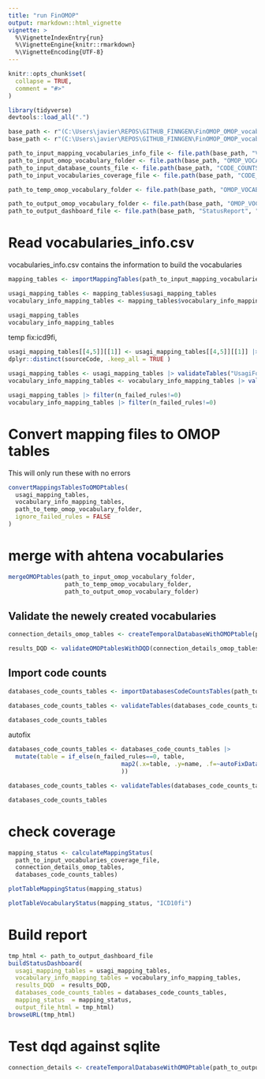 ```yaml
---
title: "run FinOMOP"
output: rmarkdown::html_vignette
vignette: >
  %\VignetteIndexEntry{run}
  %\VignetteEngine{knitr::rmarkdown}
  %\VignetteEncoding{UTF-8}
---
```


```r
knitr::opts_chunk$set(
  collapse = TRUE,
  comment = "#>"
)
```

```r
library(tidyverse)
devtools::load_all(".")
```

```r

base_path <- r"(C:\Users\javier\REPOS\GITHUB_FINNGEN\FinOMOP_OMOP_vocabulary_test)"
base_path <- r"(C:\Users\javier\REPOS\GITHUB_FINNGEN\FinOMOP_OMOP_vocabulary)"

path_to_input_mapping_vocabularies_info_file <- file.path(base_path, "VOCABULARIES", "vocabularies_info.csv")
path_to_input_omop_vocabulary_folder <- file.path(base_path, "OMOP_VOCABULARIES", "input_omop_vocabulary")
path_to_input_database_counts_file <- file.path(base_path, "CODE_COUNTS", "databases_coverage.csv")
path_to_input_vocabularies_coverage_file <- file.path(base_path, "CODE_COUNTS", "vocabularies_coverage.csv")

path_to_temp_omop_vocabulary_folder <- file.path(base_path, "OMOP_VOCABULARIES", "temp_omop_vocabulary")

path_to_output_omop_vocabulary_folder <- file.path(base_path, "OMOP_VOCABULARIES", "output_omop_vocabulary")
path_to_output_dashboard_file <- file.path(base_path, "StatusReport", "dashboard.html")
```



# Read vocabularies_info.csv 

vocabularies_info.csv contains the information to build the vocabularies 

```r
mapping_tables <- importMappingTables(path_to_input_mapping_vocabularies_info_file)

usagi_mapping_tables <- mapping_tables$usagi_mapping_tables
vocabulary_info_mapping_tables <- mapping_tables$vocabulary_info_mapping_tables

usagi_mapping_tables
vocabulary_info_mapping_tables
```


temp fix:icd9fi, 
```r
usagi_mapping_tables[[4,5]][[1]] <- usagi_mapping_tables[[4,5]][[1]] |> 
dplyr::distinct(sourceCode, .keep_all = TRUE )
```


```r
usagi_mapping_tables <- usagi_mapping_tables |> validateTables("UsagiForCCR")
vocabulary_info_mapping_tables <- vocabulary_info_mapping_tables |> validateTables("VocabularyInfo")

usagi_mapping_tables |> filter(n_failed_rules!=0)
vocabulary_info_mapping_tables |> filter(n_failed_rules!=0)
```


# Convert mapping files to OMOP tables 

This will only run these with no errors
```r
convertMappingsTablesToOMOPtables(
  usagi_mapping_tables,
  vocabulary_info_mapping_tables,
  path_to_temp_omop_vocabulary_folder, 
  ignore_failed_rules = FALSE
)
```


# merge with ahtena vocabularies 

```r
mergeOMOPtables(path_to_input_omop_vocabulary_folder,
                path_to_temp_omop_vocabulary_folder,
                path_to_output_omop_vocabulary_folder)
```



## Validate the newely created vocabularies
```r

connection_details_omop_tables <- createTemporalDatabaseWithOMOPtable(path_to_output_omop_vocabulary_folder)

results_DQD <- validateOMOPtablesWithDQD(connection_details_omop_tables)


```


## Import code counts

```r
databases_code_counts_tables <- importDatabasesCodeCountsTables(path_to_input_database_counts_file)

databases_code_counts_tables <- validateTables(databases_code_counts_tables, table_type = "CodeCounts")

databases_code_counts_tables

```

autofix
```r

databases_code_counts_tables <- databases_code_counts_tables |> 
  mutate(table = if_else(n_failed_rules==0, table, 
                                map2(.x=table, .y=name, .f=~autoFixDatabaseCodeCountTable(.x,.y))
                                ))

databases_code_counts_tables <- validateTables(databases_code_counts_tables, table_type = "CodeCounts")

databases_code_counts_tables

```



# check coverage 

```r
mapping_status <- calculateMappingStatus(
  path_to_input_vocabularies_coverage_file,
  connection_details_omop_tables, 
  databases_code_counts_tables)
```


```r
plotTableMappingStatus(mapping_status)
```

```r
plotTableVocabularyStatus(mapping_status, "ICD10fi")
```

# Build report

```r
tmp_html <- path_to_output_dashboard_file
buildStatusDashboard(
  usagi_mapping_tables = usagi_mapping_tables,
  vocabulary_info_mapping_tables = vocabulary_info_mapping_tables,
  results_DQD  = results_DQD, 
  databases_code_counts_tables = databases_code_counts_tables, 
  mapping_status  = mapping_status,
  output_file_html = tmp_html)
browseURL(tmp_html) 
```






# Test dqd against sqlite 

```r

connection_details <- createTemporalDatabaseWithOMOPtable(path_to_output_omop_vocabulary_folder)


```



